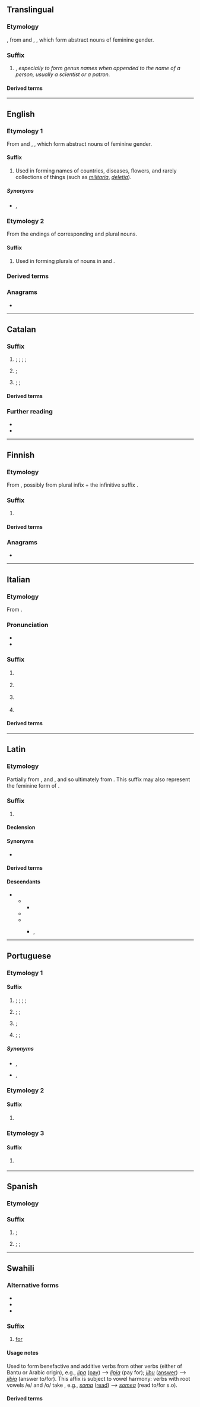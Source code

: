 {{also|Appendix:Variations of "ia"}}
==Translingual==

===Etymology===
{{der|mul|NL.|-}}, from {{der|mul|la|-ia}} and {{der|mul|grc|-ία}}, {{m|grc|-εια}}, which form abstract nouns of feminine gender.

===Suffix===
{{head|mul|suffix|g=f}}

# {{non-gloss definition|Used to form taxonomic names}}, ''especially to form genus names when appended to the name of a person, usually a scientist or a patron.''

====Derived terms====
{{suffixsee|mul}}

----

==English==

===Etymology 1===
From {{der|en|la|-ia}} and {{der|en|grc|-ία}}, {{m|grc|-εια}}, which form abstract nouns of feminine gender.

====Suffix====
{{en-suffix}}

# Used in forming names of countries, diseases, flowers, and rarely collections of things (such as ''[[militaria]]'', ''[[deletia]]'').

=====Synonyms=====
* {{sense|collections of things}} {{l|en|-ana}}, {{l|en|-ica}}

===Etymology 2===
From the endings of corresponding {{der|en|la|-}} and {{der|en|grc|-}} plural nouns.

====Suffix====
{{en-suffix}}

# Used in forming plurals of nouns in {{m|en|-ium}} and {{m|en|-ion}}.

===Derived terms===
{{suffixsee|en}}

===Anagrams===
* {{anagrams|en|a=ai|A-I|AI|Ai|a.i.|ai}}

----

==Catalan==

===Suffix===
{{head|ca|suffix}}

# {{non-gloss definition|forms nouns, from adjectives, denoting states, conditions and qualities}}; {{l|en|-ness}}; {{l|en|-ity}}; {{l|en|-y}}; {{l|en|-hood}}
#: {{suffixusex|ca|covard|t1=coward|covardia|t2=cowardice}}
# {{non-gloss definition|forms the names of offices or jobs}}; {{l|en|-ship}}
#: {{suffixusex|ca|comptador|t1=accountant|comptadoria|t2=accounting}}
# {{non-gloss definition|forms placenames}}; {{l|en|-y}}; {{l|en|-ia}}
#: {{suffixusex|ca|occità|t1=Occitan|Occitània|t2=Occitanie}}

====Derived terms====
{{suffixsee|ca}}

===Further reading===
* {{R:GDLC}}
* {{R:DNV}}

----

==Finnish==

===Etymology===
From {{inh|fi|fiu-fin-pro|*-idak}}, possibly from plural infix {{m|fiu-fin-pro||*-i-}} + the infinitive suffix {{m|fiu-fin-pro|*-dak}}.

===Suffix===
{{fi-suffix|verb|var=iä}}

# {{non-gloss definition|Forms primarily transitive verbs describing repeating or continuous action.}}

====Derived terms====
{{suffixsee|fi}}

===Anagrams===
* {{anagrams|fi|a=ai|ai}}

----

==Italian==

===Etymology===
From {{der|it|grc|-ία}}.

===Pronunciation===
* {{IPA|it|/ˈi.a/|[ˈiːä]}}
* {{hyphenation|it|-ìa}}

===Suffix===
{{head|it|suffix|g=f|plural|-ie}}
# {{n-g|Derives abstract nouns denoting a [[state]] or [[condition]] from adjectives or nouns}}
#: {{suffixusex|it|allegro|t1=cheerful”, “happy|allegria|t2=joy”, “happiness}}
#: {{suffixusex|it|tiranno|t1=tyrant|tirannia|t2=tyranny}}
# {{n-g|Derives abstract nouns denoting a collective group or a social condition}}
#: {{suffixusex|it|compagno|t1=companion|compagnia|t2=company}}
#: {{suffixusex|it|borghese|t1=bourgeois|borghesia|t2=bourgeoisie}}
# {{n-g|Added to [[ethnonym]]s to derive place names}}
#: {{suffixusex|it|andaluso|t1=Andalusian|Andalusia|t2=Andalusia}}
# {{n-g|Used to derive technical and scientific terms, especially from [[Ancient Greek]] terms}}

====Derived terms====
{{suffixsee|it}}

----

==Latin==

===Etymology===
Partially from {{der|la|grc|-ίᾱ}}, {{m|grc|-ία}} and {{m|grc|-εια}}, and so ultimately from {{der|la|ine-pro|*-h₂|*-i-eh₂}}. This suffix may also represent the feminine form of {{m|la|-ius}}.

===Suffix===
{{head|la|suffix|head=-ia|cat2=noun-forming suffixes}}
{{la-suffix-noun|-ia<1>}}

# {{n-g|Used to form a feminine [[abstract]] [[noun]], usually from an [[adjective]] or a [[present participle]] stem.}}
#: {{suffixusex|la|ignāvus|ignāvia}}
#: {{suffixusex|la|dēmens|dēmentia}}
#: {{suffixusex|la|opulentus|opulentia}}
#: {{suffixusex|la|fācundus|fācundia}}
#: {{suffixusex|la|mīles|mīlitia}}
#: {{suffixusex|la|custōs|custōdia}}

====Declension====
{{la-ndecl|-ia<1>}}

====Synonyms====
* {{l|la|-iēs}}

====Derived terms====
{{suffixsee|la}}

====Descendants====
* {{desc|fro|-ie}}
** {{desc|frm|-ie}}
*** {{desc|fr|-ie}}
** {{desc|gmh|-ie|bor=1}}
** {{desc|enm|-ie|bor=1}}
*** {{desc|en|-y}}, {{l|en|-ie}}

----

==Portuguese==

===Etymology 1===

====Suffix====
{{pt-suffix|noun|ia||f}}

# {{non-gloss definition|forms nouns, from adjectives, denoting states, conditions and qualities}}; {{l|en|-ness}}; {{l|en|-ity}}; {{l|en|-y}}; {{l|en|-hood}}
#: {{suffixusex|pt|alegre|t1=joyful|alegria|t2=joy}}
# {{lb|pt|medicine}} {{non-gloss definition|forms the names of medical conditions}}; {{l|en|-y}}; {{l|en|-ia}}
#: {{suffixusex|pt|acéfalo|t1=acephalous|acefalia|t2=acephaly}}
# {{non-gloss definition|forms the names of offices or jobs}}; {{l|en|-ship}}
#: {{suffixusex|pt|governador|t1=governor|governadoria|t2=the job or office of a governor}}
# {{non-gloss definition|forms placenames}}; {{l|en|-y}}; {{l|en|-ia}}
#: {{suffixusex|pt|Brasil|t1=Brazil|Brasília|t2=Brasilia}}

=====Synonyms=====
* {{sense|state; condition}} {{l|pt|-idade}}, {{l|pt|-ção}}
* {{sense|job; office}} {{l|pt|-ado}}, {{l|pt|-ato}}

===Etymology 2===

====Suffix====
{{pt-suffix|verb|ia}}

# {{non-gloss definition|appended to the stem, forms the first-person singular and third-person singular imperfect subjunctive of 2nd and 3rd conjugation verbs}}
#: {{suffixusex|pt|comer|t1=to eat|comia|t2=I/he/she/it ate}}

===Etymology 3===

====Suffix====
{{pt-suffix|verb|ia}}

# {{non-gloss definition|appended to the infinitive, forms the first-person singular and third-person singular conditional of verbs}}
#: {{suffixusex|pt|comer|t1=to eat|comeria|t2=I/he/she/it would eat}}

{{catlangname|pt|terms with multiple etymologies}}

----

==Spanish==

===Etymology===

===Suffix===
{{es-suffix|proper noun|ia||f}}

# {{non-gloss definition|appears in feminine nouns, generally abstract, mostly inherited from [[Latin]]}}; {{l|en|-y}}
#: {{suffixusex|es|eficaz|t1=efficient|eficacia|t2=efficiency}}
# {{non-gloss definition|forms placenames}}; {{l|en|-y}}; {{l|en|-ia}}
#: {{suffixusex|es|Brasil|t1=Brazil|Brasilia|t2=Brasilia}}

----

==Swahili==

===Alternative forms===
* {{l|sw|-ea}}
* {{l|sw|-lea}}
* {{l|sw|-lia}}

===Suffix===
{{head|sw|suffix|head=-ia}}

# [[for]] {{gl|directed at, intended to belong to}}

====Usage notes====
Used to form benefactive and additive verbs from other verbs (either of Bantu or Arabic origin), e.g., ''[[lipa]]'' ([[pay]]) --> ''[[lipia]]'' (pay for); ''[[jibu]]'' ([[answer]]) --> ''[[jibia]]'' (answer to/for). This affix is subject to vowel harmony: verbs with root vowels /e/ and /o/ take {{l|sw|-ea}}, e.g., ''[[soma]]'' ([[read]]) --> ''[[somea]]'' (read to/for s.o).

====Derived terms====
{{suffixsee|sw}}